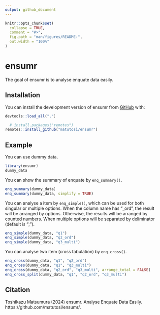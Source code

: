 ```yaml
---
output: github_document
---
```


<!-- README.md is generated from README.Rmd. Please edit that file -->

```r
knitr::opts_chunk$set(
  collapse = TRUE,
  comment = "#>",
  fig.path = "man/figures/README-",
  out.width = "100%"
)
```

# ensumr

<!-- badges: start -->
<!-- badges: end -->

The goal of ensumr is to analyse enquate data easily. 

## Installation

You can install the development version of ensumr from [GitHub](https://github.com/) with:

```r
devtools::load_all(".")
```


```r
  # install.packages("remotes")
remotes::install_github("matutosi/ensumr")
```

## Example

You can use dummy data.

```r
library(ensumr)
dummy_data
```

You can show the summary of enquate by `enq_summary()`.

```r
enq_summary(dummy_data)
enq_summary(dummy_data, simplify = TRUE)
```

You can analyse a item by `enq_simple()`, which can be used for both singular or multiple options. 
When the column name has "_ord", the result will be arranged by options. 
Otherwise, the results will be arranged by counted numbers.
When multiple options will be separated by deliminator (default is ";"). 

```r
enq_simple(dummy_data, "q1")
enq_simple(dummy_data, "q2_ord")
enq_simple(dummy_data, "q3_multi")
```

You can analyse two item (cross tabulation) by `enq_cross()`. 

```r
enq_cross(dummy_data, "q1", "q2_ord")
enq_cross(dummy_data, "q1", "q3_multi")
enq_cross(dummy_data, "q2_ord", "q3_multi", arrange_total = FALSE)
enq_cross_split(dummy_data, "q1", "q2_ord", "q3_multi")
```

## Citation

Toshikazu Matsumura (2024) ensumr. Analyse Enquate Data Easily. https://github.com/matutosi/ensumr/.
